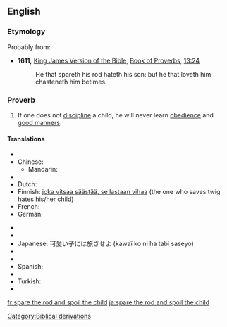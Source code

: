 ==English==

===Etymology===
Probably from:
* '''1611,''' [[w:King James Version of the Bible|King James Version of the Bible]], [[w:Book of Proverbs|Book of Proverbs]], [[s:Bible (King James)/Proverbs#Chapter 13|13:24]]
*: He that spareth his rod hateth his son: but he that loveth him chasteneth him betimes.

===Proverb===
{{infl|en|proverb|head=[[spare]] [[the]] [[rod]] [[and]] [[spoil]] [[the]] [[child]]}}

# If one does not [[discipline]] a child, he will never learn [[obedience]] and [[good manners]].

====Translations====
{{trans-top|Sparing discipline ("the rod") creates an undisciplined ("spoiled") child}}
* {{trreq|ar}}
* Chinese:
** Mandarin: {{t|cmn|不打不成器|tr=bù dǎ bù chéng qì|sc=Hani}}
* {{trreq|cs}}
* Dutch: {{t|nl|zachte heelmeesters, stinkende wonden}}
* Finnish: [[joka vitsaa säästää, se lastaan vihaa]] (the one who saves twig hates his/her child)
* French: {{t+|fr|qui aime bien, châtie bien}}
* German: {{t|de|wer mit der Rute spart, verzieht das Kind}}
{{trans-mid}}
* {{trreq|hu}}
* {{trreq|it}}
* Japanese: 可愛い子には旅させよ (kawaī ko ni ha tabi saseyo)
* {{trreq|pt}}
* {{trreq|ru}}
* Spanish: {{t|es|escatima el palo y malcría al hijo}}
* {{trreq|sv}}
* Turkish: {{t|tr|insan sevdiğine takılırmış}}
* {{trreq|vi}}
{{trans-bottom}}

[[Category:Biblical derivations]]

[[fr:spare the rod and spoil the child]]
[[ja:spare the rod and spoil the child]]